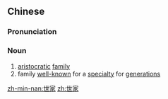 ==Chinese==
{{zh-forms}}

===Pronunciation===
{{zh-pron
|m=shìjiā
|c=sai3 gaa1
|mn=xm,qz,tw:sè-ka/zz:sì-kee
|cat=n
}}

===Noun===
{{zh-noun}}

# [[aristocratic]] [[family]]
# family [[well-known]] for a [[specialty]] for [[generation]]s
#: {{zh-x|音樂 世家|'''family''' of musicians}}

[[zh-min-nan:世家]]
[[zh:世家]]